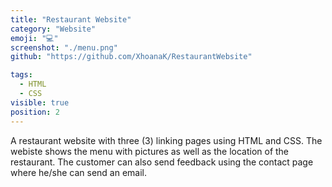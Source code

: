 ```yaml
---
title: "Restaurant Website"
category: "Website"
emoji: "💻"
screenshot: "./menu.png"
github: "https://github.com/XhoanaK/RestaurantWebsite"

tags:
  - HTML
  - CSS
visible: true
position: 2
---
```


A restaurant website with three (3) linking pages using HTML and CSS. The webiste shows the menu with pictures as well as the location of the restaurant. The customer can also send feedback using the contact page where he/she can send an email.
